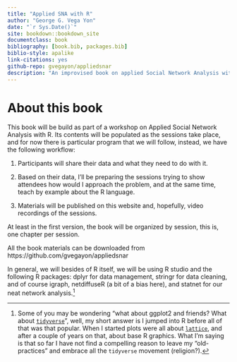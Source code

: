 ```yaml
--- 
title: "Applied SNA with R"
author: "George G. Vega Yon"
date: "`r Sys.Date()`"
site: bookdown::bookdown_site
documentclass: book
bibliography: [book.bib, packages.bib]
biblio-style: apalike
link-citations: yes
github-repo: gvegayon/appliedsnar
description: "An improvised book on applied Social Network Analysis with R, this is(will be) a compilation of the materials presented in this series of workshop hosted by USC's Center for Applied Network Analysis (CANA)"
---
```


# About this book 

\renewcommand{\Pr}[1]{\mbox{Pr}\left(#1\right)}
\renewcommand{\exp}[1]{\mbox{exp}\left\{#1\right\}}

This book will be build as part of a workshop on Applied Social Network Analysis with R. Its contents will be populated as the sessions take place, and for now there is particular program that we will follow, instead, we have the following workflow:

1.  Participants will share their data and what they need to do with it.

2.  Based on their data, I'll be preparing the sessions trying to show attendees how would I approach the problem, and at the same time, teach by example about the R language.

3.  Materials will be published on this website and, hopefully, video recordings of the sessions.

At least in the first version, the book will be organized by session, this is, one chapter per session.

All the book materials can be downloaded from https://github.com/gvegayon/appliedsnar

In general, we will besides of R itself, we will be using R studio and the following R packages: dplyr for data management, stringr for data cleaning, and of course igraph, netdiffuseR (a bit of a bias here), and statnet for our neat network analysis.^[Some of you may be wondering "what about ggplot2 and friends? What about [`tidyverse`](https://www.tidyverse.org/)", well, my short answer is I jumped into R before all of that was that popular. When I started plots were all about [`lattice`](https://CRAN.R-project.org/package=lattice), and after a couple of years on that, about base R graphics. What I'm saying is that so far I have not find a compelling reason to leave my "old-practices" and embrace all the `tidyverse` movement (religion?).]

